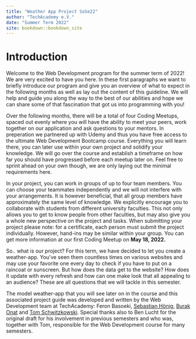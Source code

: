 --- 
title: "Weather App Project SoSe22"
author: "TechAcademy e.V."
date: "Summer Term 2022"
site: bookdown::bookdown_site
---

# Introduction
Welcome to the Web Development program for the summer term of 2022! We are very excited to have you here. In these first paragraphs we want to briefly introduce our program and give you an overview of what to expect in the following months as well as lay out the content of this guideline. We will help and guide you along the way to the best of our abilities and hope we can share some of that fascination that got us into programming with you!  

Over the following months, there will be a total of four Coding Meetups, spaced out evenly where you will have the ability to meet your peers, work together on our application and ask questions to your mentors. In preperation we partnered up with Udemy and thus you have free access to the ultimate Web Development Bootcamp course. Everything you will learn there, you can later use within your own project and solidify your knowledge. We will go over the course and establish a timeframe on how far you should have progressed before each meetup later on. Feel free to sprint ahead on your own though, we are only laying out the minimal requirements here.  


In your project, you can work in groups of up to four team members. You can choose your teammates independently and we will not interfere with your arrangements. It is however beneficial, that all group members have approximately the same level of knowledge. We explicitly encourage you to collaborate with students from different university faculties. This not only allows you to get to know people from other faculties, but may also give you a whole new perspective on the project and tasks. When submitting your project please note: for a certificate, each person must submit the project individually. However, hand-ins may be similar within your group. You can get more information at our first Coding Meetup on **May 18, 2022.**
  
So.. what is our project? For this term, we have decided to let you create a weather-app. You've seen them countless times on various websites and may use your favorite one every day to check if you have to put on a raincoat or sunscreen. But how does the data get to the website? How does it update with every refresh and how can one make look that all appealing to an audience? These are all questions that we will tackle in this semester.  


The model weather-app that you will see later on in the course and this associated project guide was developed and written by the Web Development team at TechAcademy: Feron Basoeki, [Sebastian Hönig](https://www.linkedin.com/in/sebastian-hönig/), [Burak Onat](https://www.linkedin.com/in/tburakonat/) and [Tom Schwitzkowski](https://www.linkedin.com/in/tom-schwitzkowski/). Special thanks also to Ben Lucht for the original draft for his involvement in previous semesters and who was, together with Tom, responsible for the Web Development course for many semesters.


